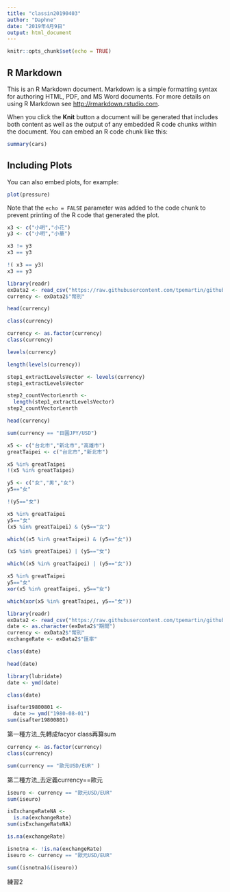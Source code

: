 ```yaml
---
title: "classin20190403"
author: "Daphne"
date: "2019年4月9日"
output: html_document
---
```


```r
knitr::opts_chunk$set(echo = TRUE)
```

## R Markdown

This is an R Markdown document. Markdown is a simple formatting syntax for authoring HTML, PDF, and MS Word documents. For more details on using R Markdown see <http://rmarkdown.rstudio.com>.

When you click the **Knit** button a document will be generated that includes both content as well as the output of any embedded R code chunks within the document. You can embed an R code chunk like this:

```r
summary(cars)
```

## Including Plots

You can also embed plots, for example:

```r
plot(pressure)
```



Note that the `echo = FALSE` parameter was added to the code chunk to prevent printing of the R code that generated the plot.
```r
x3 <- c("小明","小花")
y3 <- c("小明","小華")
```

```r
x3 != y3
x3 == y3
```

```r
!( x3 == y3)
x3 == y3
```

```r
library(readr)
exData2 <- read_csv("https://raw.githubusercontent.com/tpemartin/github-data/master/exData2.csv")
currency <- exData2$"幣別"
```
```r
head(currency)
```

```r
class(currency)
```


```r
currency <- as.factor(currency)
class(currency)
```

```r
levels(currency)
```
```r
length(levels(currency))
```
```r
step1_extractLevelsVector <- levels(currency)
step1_extractLevelsVector

```
```r
step2_countVectorLenrth <-
  length(step1_extractLevelsVector)
step2_countVectorLenrth
```

```r
head(currency)
```

```r
sum(currency == "日圓JPY/USD")
```
```r
x5 <- c("台北市","新北市","高雄市")
greatTaipei <- c("台北市","新北市")

x5 %in% greatTaipei
!(x5 %in% greatTaipei)
```
```r
y5 <- c("女","男","女")
y5=="女"
```
```r
!(y5=="女")
```
```r
x5 %in% greatTaipei
y5=="女"
(x5 %in% greatTaipei) & (y5=="女")
```
```r
which((x5 %in% greatTaipei) & (y5=="女"))
```

```r
(x5 %in% greatTaipei) | (y5=="女")
```
```r
which((x5 %in% greatTaipei) | (y5=="女"))
```

```r
x5 %in% greatTaipei
y5=="女"
xor(x5 %in% greatTaipei, y5=="女")
```
```r
which(xor(x5 %in% greatTaipei, y5=="女"))
```

```r
library(readr)
exData2 <- read_csv("https://raw.githubusercontent.com/tpemartin/github-data/master/exData2.csv")
date <- as.character(exData2$"期間")
currency <- exData2$"幣別"
exchangeRate <- exData2$"匯率"
```
```r
class(date)
```
```r
head(date)
```
```r
library(lubridate)
date <- ymd(date)
```
```r
class(date)
```
```r
isafter19800801 <- 
  date >= ymd("1980-08-01")
sum(isafter19800801)
```
第一種方法_先轉成facyor class再算sum
```r
currency <- as.factor(currency)
class(currency)
```
```r
sum(currency == "歐元USD/EUR" )
```
第二種方法_去定義currency==歐元
```r
iseuro <- currency == "歐元USD/EUR"
sum(iseuro)
```

```r
isExchangeRateNA <-
  is.na(exchangeRate)
sum(isExchangeRateNA)
```

```r
is.na(exchangeRate)
```
```r
isnotna <- !is.na(exchangeRate)
iseuro <- currency == "歐元USD/EUR"
```
```r
sum((isnotna)&(iseuro))
```


練習2


